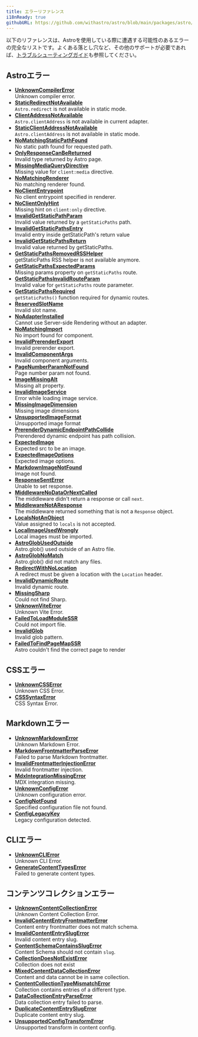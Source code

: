 ```yaml
---
title: エラーリファレンス
i18nReady: true
githubURL: https://github.com/withastro/astro/blob/main/packages/astro/src/core/errors/errors-data.ts
---
```


以下のリファレンスは、Astroを使用している際に遭遇する可能性のあるエラーの完全なリストです。よくある落とし穴など、その他のサポートが必要であれば、[トラブルシューティングガイド](/ja/guides/troubleshooting/)も参照してください。

## Astroエラー

- [**UnknownCompilerError**](/ja/reference/errors/unknown-compiler-error/)<br/>Unknown compiler error.
- [**StaticRedirectNotAvailable**](/ja/reference/errors/static-redirect-not-available/)<br/>`Astro.redirect` is not available in static mode.
- [**ClientAddressNotAvailable**](/ja/reference/errors/client-address-not-available/)<br/>`Astro.clientAddress` is not available in current adapter.
- [**StaticClientAddressNotAvailable**](/ja/reference/errors/static-client-address-not-available/)<br/>`Astro.clientAddress` is not available in static mode.
- [**NoMatchingStaticPathFound**](/ja/reference/errors/no-matching-static-path-found/)<br/>No static path found for requested path.
- [**OnlyResponseCanBeReturned**](/ja/reference/errors/only-response-can-be-returned/)<br/>Invalid type returned by Astro page.
- [**MissingMediaQueryDirective**](/ja/reference/errors/missing-media-query-directive/)<br/>Missing value for `client:media` directive.
- [**NoMatchingRenderer**](/ja/reference/errors/no-matching-renderer/)<br/>No matching renderer found.
- [**NoClientEntrypoint**](/ja/reference/errors/no-client-entrypoint/)<br/>No client entrypoint specified in renderer.
- [**NoClientOnlyHint**](/ja/reference/errors/no-client-only-hint/)<br/>Missing hint on `client:only` directive.
- [**InvalidGetStaticPathParam**](/ja/reference/errors/invalid-get-static-path-param/)<br/>Invalid value returned by a `getStaticPaths` path.
- [**InvalidGetStaticPathsEntry**](/ja/reference/errors/invalid-get-static-paths-entry/)<br/>Invalid entry inside getStaticPath's return value
- [**InvalidGetStaticPathsReturn**](/ja/reference/errors/invalid-get-static-paths-return/)<br/>Invalid value returned by getStaticPaths.
- [**GetStaticPathsRemovedRSSHelper**](/ja/reference/errors/get-static-paths-removed-rsshelper/)<br/>getStaticPaths RSS helper is not available anymore.
- [**GetStaticPathsExpectedParams**](/ja/reference/errors/get-static-paths-expected-params/)<br/>Missing params property on `getStaticPaths` route.
- [**GetStaticPathsInvalidRouteParam**](/ja/reference/errors/get-static-paths-invalid-route-param/)<br/>Invalid value for `getStaticPaths` route parameter.
- [**GetStaticPathsRequired**](/ja/reference/errors/get-static-paths-required/)<br/>`getStaticPaths()` function required for dynamic routes.
- [**ReservedSlotName**](/ja/reference/errors/reserved-slot-name/)<br/>Invalid slot name.
- [**NoAdapterInstalled**](/ja/reference/errors/no-adapter-installed/)<br/>Cannot use Server-side Rendering without an adapter.
- [**NoMatchingImport**](/ja/reference/errors/no-matching-import/)<br/>No import found for component.
- [**InvalidPrerenderExport**](/ja/reference/errors/invalid-prerender-export/)<br/>Invalid prerender export.
- [**InvalidComponentArgs**](/ja/reference/errors/invalid-component-args/)<br/>Invalid component arguments.
- [**PageNumberParamNotFound**](/ja/reference/errors/page-number-param-not-found/)<br/>Page number param not found.
- [**ImageMissingAlt**](/ja/reference/errors/image-missing-alt/)<br/>Missing alt property.
- [**InvalidImageService**](/ja/reference/errors/invalid-image-service/)<br/>Error while loading image service.
- [**MissingImageDimension**](/ja/reference/errors/missing-image-dimension/)<br/>Missing image dimensions
- [**UnsupportedImageFormat**](/ja/reference/errors/unsupported-image-format/)<br/>Unsupported image format
- [**PrerenderDynamicEndpointPathCollide**](/ja/reference/errors/prerender-dynamic-endpoint-path-collide/)<br/>Prerendered dynamic endpoint has path collision.
- [**ExpectedImage**](/ja/reference/errors/expected-image/)<br/>Expected src to be an image.
- [**ExpectedImageOptions**](/ja/reference/errors/expected-image-options/)<br/>Expected image options.
- [**MarkdownImageNotFound**](/ja/reference/errors/markdown-image-not-found/)<br/>Image not found.
- [**ResponseSentError**](/ja/reference/errors/response-sent-error/)<br/>Unable to set response.
- [**MiddlewareNoDataOrNextCalled**](/ja/reference/errors/middleware-no-data-or-next-called/)<br/>The middleware didn't return a response or call `next`.
- [**MiddlewareNotAResponse**](/ja/reference/errors/middleware-not-aresponse/)<br/>The middleware returned something that is not a `Response` object.
- [**LocalsNotAnObject**](/ja/reference/errors/locals-not-an-object/)<br/>Value assigned to `locals` is not accepted.
- [**LocalImageUsedWrongly**](/ja/reference/errors/local-image-used-wrongly/)<br/>Local images must be imported.
- [**AstroGlobUsedOutside**](/ja/reference/errors/astro-glob-used-outside/)<br/>Astro.glob() used outside of an Astro file.
- [**AstroGlobNoMatch**](/ja/reference/errors/astro-glob-no-match/)<br/>Astro.glob() did not match any files.
- [**RedirectWithNoLocation**](/ja/reference/errors/redirect-with-no-location/)<br/>A redirect must be given a location with the `Location` header.
- [**InvalidDynamicRoute**](/ja/reference/errors/invalid-dynamic-route/)<br/>Invalid dynamic route.
- [**MissingSharp**](/ja/reference/errors/missing-sharp/)<br/>Could not find Sharp.
- [**UnknownViteError**](/ja/reference/errors/unknown-vite-error/)<br/>Unknown Vite Error.
- [**FailedToLoadModuleSSR**](/ja/reference/errors/failed-to-load-module-ssr/)<br/>Could not import file.
- [**InvalidGlob**](/ja/reference/errors/invalid-glob/)<br/>Invalid glob pattern.
- [**FailedToFindPageMapSSR**](/ja/reference/errors/failed-to-find-page-map-ssr/)<br/>Astro couldn't find the correct page to render
## CSSエラー

- [**UnknownCSSError**](/ja/reference/errors/unknown-csserror/)<br/>Unknown CSS Error.
- [**CSSSyntaxError**](/ja/reference/errors/csssyntax-error/)<br/>CSS Syntax Error.
## Markdownエラー

- [**UnknownMarkdownError**](/ja/reference/errors/unknown-markdown-error/)<br/>Unknown Markdown Error.
- [**MarkdownFrontmatterParseError**](/ja/reference/errors/markdown-frontmatter-parse-error/)<br/>Failed to parse Markdown frontmatter.
- [**InvalidFrontmatterInjectionError**](/ja/reference/errors/invalid-frontmatter-injection-error/)<br/>Invalid frontmatter injection.
- [**MdxIntegrationMissingError**](/ja/reference/errors/mdx-integration-missing-error/)<br/>MDX integration missing.
- [**UnknownConfigError**](/ja/reference/errors/unknown-config-error/)<br/>Unknown configuration error.
- [**ConfigNotFound**](/ja/reference/errors/config-not-found/)<br/>Specified configuration file not found.
- [**ConfigLegacyKey**](/ja/reference/errors/config-legacy-key/)<br/>Legacy configuration detected.
## CLIエラー

- [**UnknownCLIError**](/ja/reference/errors/unknown-clierror/)<br/>Unknown CLI Error.
- [**GenerateContentTypesError**](/ja/reference/errors/generate-content-types-error/)<br/>Failed to generate content types.
## コンテンツコレクションエラー

- [**UnknownContentCollectionError**](/ja/reference/errors/unknown-content-collection-error/)<br/>Unknown Content Collection Error.
- [**InvalidContentEntryFrontmatterError**](/ja/reference/errors/invalid-content-entry-frontmatter-error/)<br/>Content entry frontmatter does not match schema.
- [**InvalidContentEntrySlugError**](/ja/reference/errors/invalid-content-entry-slug-error/)<br/>Invalid content entry slug.
- [**ContentSchemaContainsSlugError**](/ja/reference/errors/content-schema-contains-slug-error/)<br/>Content Schema should not contain `slug`.
- [**CollectionDoesNotExistError**](/ja/reference/errors/collection-does-not-exist-error/)<br/>Collection does not exist
- [**MixedContentDataCollectionError**](/ja/reference/errors/mixed-content-data-collection-error/)<br/>Content and data cannot be in same collection.
- [**ContentCollectionTypeMismatchError**](/ja/reference/errors/content-collection-type-mismatch-error/)<br/>Collection contains entries of a different type.
- [**DataCollectionEntryParseError**](/ja/reference/errors/data-collection-entry-parse-error/)<br/>Data collection entry failed to parse.
- [**DuplicateContentEntrySlugError**](/ja/reference/errors/duplicate-content-entry-slug-error/)<br/>Duplicate content entry slug.
- [**UnsupportedConfigTransformError**](/ja/reference/errors/unsupported-config-transform-error/)<br/>Unsupported transform in content config.
